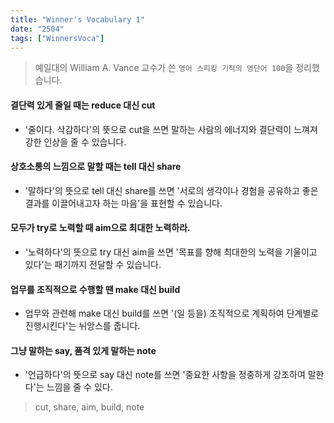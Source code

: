 ```yaml
---
title: "Winner's Vocabulary 1"
date: "2504"
tags: ["WinnersVoca"]
---
```


> 예일대의 William A. Vance 교수가 쓴 `영어 스피킹 기적의 영단어 100`을 정리했습니다.

#### 결단력 있게 줄일 때는 reduce 대신 cut

- '줄이다. 삭감하다'의 뜻으로 cut을 쓰면 말하는 사람의 에너지와 결단력이 느껴져 강한 인상을 줄 수 있습니다.

#### 상호소통의 느낌으로 말할 때는 tell 대신 share

- '말하다'의 뜻으로 tell 대신 share를 쓰면 '서로의 생각이나 경험을 공유하고 좋은 결과를 이끌어내고자 하는 마음'을 표현할 수 있습니다.

#### 모두가 try로 노력할 때 aim으로 최대한 노력하라.

- '노력하다'의 뜻으로 try 대신 aim을 쓰면 '목표를 향해 최대한의 노력을 기울이고 있다'는 패기까지 전달할 수 있습니다.

#### 업무를 조직적으로 수행할 땐 make 대신 build

- 업무와 관련해 make 대신 build를 쓰면 '(일 등을) 조직적으로 계획하여 단계별로 진행시킨다'는 뉘앙스를 줍니다.

#### 그냥 말하는 say, 품격 있게 말하는 note

- '언급하다'의 뜻으로 say 대신 note를 쓰면 '중요한 사항을 정중하게 강조하여 말한다'는 느낌을 줄 수 있다.

> cut, share, aim, build, note
